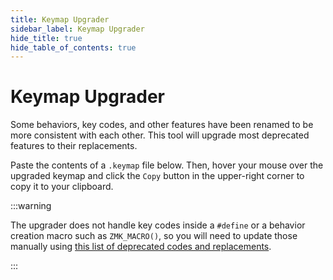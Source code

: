 ```yaml
---
title: Keymap Upgrader
sidebar_label: Keymap Upgrader
hide_title: true
hide_table_of_contents: true
---
```


# Keymap Upgrader

Some behaviors, key codes, and other features have been renamed to be more consistent with each other. This tool will upgrade most deprecated features to their replacements.

Paste the contents of a `.keymap` file below. Then, hover your mouse over the upgraded keymap and click the `Copy` button in the upper-right corner to copy it to your clipboard.

:::warning

The upgrader does not handle key codes inside a `#define` or a behavior creation macro such as `ZMK_MACRO()`, so you will need to update those manually using
[this list of deprecated codes and replacements](https://github.com/zmkfirmware/zmk/blob/main/docs/src/keymap-upgrade/keycodes.ts).

:::


<KeymapUpgrader />
